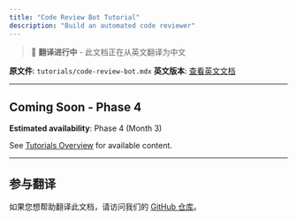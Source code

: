 ```yaml
---
title: "Code Review Bot Tutorial"
description: "Build an automated code reviewer"
---
```


> 🚧 **翻译进行中** - 此文档正在从英文翻译为中文

**原文件**: `tutorials/code-review-bot.mdx`
**英文版本**: [查看英文文档](/en/tutorials/code-review-bot)

---


## Coming Soon - Phase 4

**Estimated availability**: Phase 4 (Month 3)

See [Tutorials Overview](/tutorials) for available content.


---

## 参与翻译

如果您想帮助翻译此文档，请访问我们的 [GitHub 仓库](https://github.com/Kocoro-lab/Shannon)。
